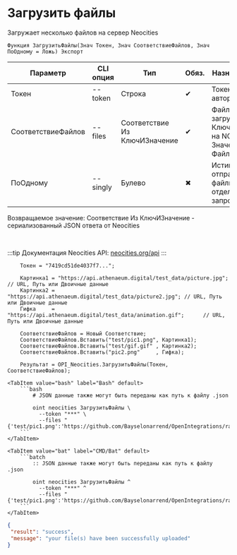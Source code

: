﻿---
sidebar_position: 2
---


# Загрузить файлы
 Загружает несколько файлов на сервер Neocities



`Функция ЗагрузитьФайлы(Знач Токен, Знач СоответствиеФайлов, Знач ПоОдному = Ложь) Экспорт`

  | Параметр | CLI опция | Тип | Обяз. | Назначение |
  |-|-|-|-|-|
  | Токен | --token | Строка | &#x2714; | Токен авторизации |
  | СоответствиеФайлов | --files | Соответствие Из КлючИЗначение | &#x2714; | Файлы для загрузки: Ключ > путь на NC, Значение > Файл |
  | ПоОдному | --singly | Булево | &#x2716; | Истина > отправляет файлы отдельными запросами |

  
  Возвращаемое значение:   Соответствие Из КлючИЗначение - сериализованный JSON ответа от Neocities

<br/>

:::tip
Документация Neocities API: [neocities.org/api](https://neocities.org/api)
:::
<br/>



```bsl title="Пример использования для 1С:Предприятие/OneScript"
    Токен = "7419cd51de4037f7...";

    Картинка1 = "https://api.athenaeum.digital/test_data/picture.jpg";  // URL, Путь или Двоичные данные
    Картинка2 = "https://api.athenaeum.digital/test_data/picture2.jpg"; // URL, Путь или Двоичные данные
    Гифка     = "https://api.athenaeum.digital/test_data/animation.gif";      // URL, Путь или Двоичные данные

    СоответствиеФайлов = Новый Соответствие;
    СоответствиеФайлов.Вставить("test/pic1.png", Картинка1);
    СоответствиеФайлов.Вставить("test/gif.gif" , Картинка2);
    СоответствиеФайлов.Вставить("pic2.png"     , Гифка);

    Результат = OPI_Neocities.ЗагрузитьФайлы(Токен, СоответствиеФайлов);
```
    

 <Tabs>
  
    <TabItem value="bash" label="Bash" default>
        ```bash
            # JSON данные также могут быть переданы как путь к файлу .json
            
            oint neocities ЗагрузитьФайлы \
              --token "***" \
              --files "{'test/pic1.png':'https://github.com/Bayselonarrend/OpenIntegrations/raw/main/service/test_data/picture.jpg','test/gif.gif':'https://github.com/Bayselonarrend/OpenIntegrations/raw/main/service/test_data/picture2.jpg','pic2.png':'https://github.com/Bayselonarrend/OpenIntegrations/raw/main/service/test_data/animation.gif'}"
        ```
    </TabItem>
  
    <TabItem value="bat" label="CMD/Bat" default>
        ```batch
            :: JSON данные также могут быть переданы как путь к файлу .json
            
            oint neocities ЗагрузитьФайлы ^
              --token "***" ^
              --files "{'test/pic1.png':'https://github.com/Bayselonarrend/OpenIntegrations/raw/main/service/test_data/picture.jpg','test/gif.gif':'https://github.com/Bayselonarrend/OpenIntegrations/raw/main/service/test_data/picture2.jpg','pic2.png':'https://github.com/Bayselonarrend/OpenIntegrations/raw/main/service/test_data/animation.gif'}"
        ```
    </TabItem>
</Tabs>


```json title="Результат"
{
 "result": "success",
 "message": "your file(s) have been successfully uploaded"
}
```
